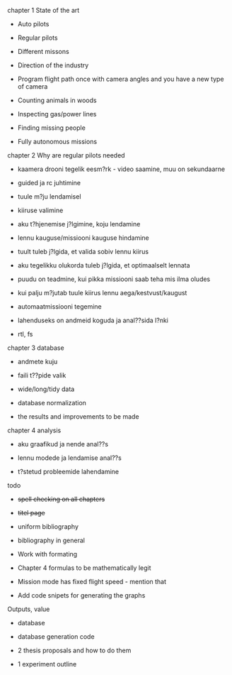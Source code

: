

chapter 1 State of the art

* Auto pilots

* Regular pilots

* Different missons

* Direction of the industry

* Program flight path once with camera angles and you have a new type of camera

* Counting animals in woods

* Inspecting gas/power lines

* Finding missing people

* Fully autonomous missions


chapter 2 Why are regular pilots needed

* kaamera drooni tegelik eesm?rk - video saamine, muu on sekundaarne

* guided ja rc juhtimine

* tuule m?ju lendamisel

* kiiruse valimine

* aku t?hjenemise j?lgimine, koju lendamine

* lennu kauguse/missiooni kauguse hindamine

* tuult tuleb j?lgida, et valida sobiv lennu kiirus

* aku tegelikku olukorda tuleb j?lgida, et optimaalselt lennata

* puudu on teadmine, kui pikka missiooni saab teha mis ilma oludes

* kui palju m?jutab tuule kiirus lennu aega/kestvust/kaugust

* automaatmissiooni tegemine

* lahenduseks on andmeid koguda ja anal??sida l?nki

* rtl, fs



chapter 3 database 

* andmete kuju

* faili t??pide valik

* wide/long/tidy data

* database normalization

* the results and improvements to be made



chapter 4 analysis

* aku graafikud ja nende anal??s

* lennu modede ja lendamise anal??s

* t?stetud probleemide lahendamine


todo

* ~~spell checking on all chapters~~

* ~~titel page~~

* uniform bibliography 

* bibliography in general

* Work with formating

* Chapter 4 formulas to be mathematically legit

* Mission mode has fixed flight speed - mention that

* Add code snipets for generating the graphs


Outputs, value

* database

* database generation code

* 2 thesis proposals and how to do them

* 1 experiment outline






